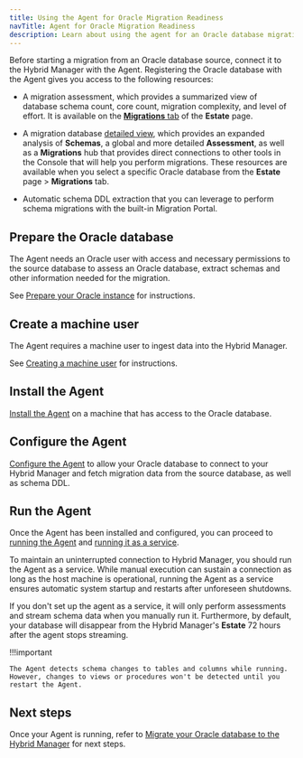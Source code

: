 ```yaml
---
title: Using the Agent for Oracle Migration Readiness
navTitle: Agent for Oracle Migration Readiness
description: Learn about using the agent for an Oracle database migration with PG AI Hybrid Manager.
---
```


Before starting a migration from an Oracle database source, connect it to the Hybrid Manager with the Agent. Registering the Oracle database with the Agent gives you access to the following resources: 

-   A migration assessment, which provides a summarized view of database schema count, core count, migration complexity, and level of effort. It is available on the [**Migrations** tab](../migrations/) of the **Estate** page. 

-   A migration database [detailed view](../migrations/migration_database_details_view.mdx), which provides an expanded analysis of **Schemas**, a global and more detailed **Assessment**, as well as a **Migrations** hub that provides direct connections to other tools in the Console that will help you perform migrations. These resources are available when you select a specific Oracle database from the **Estate** page > **Migrations** tab.

-   Automatic schema DDL extraction that you can leverage to perform schema migrations with the built-in Migration Portal.

## Prepare the Oracle database

The Agent needs an Oracle user with access and necessary permissions to the source database to assess an Oracle database, extract schemas and other information needed for the migration.

See [Prepare your Oracle instance](../../monitoring/mon_ext_dbs/mon_with_agent/prepare_database.mdx#prepare-your-oracle-instance) for instructions.

## Create a machine user

The Agent requires a machine user to ingest data into the Hybrid Manager. 

See [Creating a machine user](../../monitoring/mon_ext_dbs/mon_with_agent/create_machine_user.mdx) for instructions.

## Install the Agent

[Install the Agent](../../monitoring/mon_ext_dbs/mon_with_agent/install_agent.mdx) on a machine that has access to the Oracle database.

## Configure the Agent

[Configure the Agent](../../monitoring/mon_ext_dbs/mon_with_agent/configure_agent.mdx) to allow your Oracle database to connect to your Hybrid Manager and fetch migration data from the source database, as well as schema DDL.

## Run the Agent

Once the Agent has been installed and configured, you can proceed to [running the Agent](../../monitoring/mon_ext_dbs/mon_with_agent/run_agent.mdx) and [running it as a service](../../monitoring/mon_ext_dbs/mon_with_agent/run_as_service.mdx). 

To maintain an uninterrupted connection to Hybrid Manager, you should run the Agent as a service. While manual execution can sustain a connection as long as the host machine is operational, running the Agent as a service ensures automatic system startup and restarts after unforeseen shutdowns.

If you don't set up the agent as a service, it will only perform assessments and stream schema data when you manually run it. Furthermore, by default, your database will disappear from the Hybrid Manager's **Estate** 72 hours after the agent stops streaming.

!!!important

    The Agent detects schema changes to tables and columns while running. However, changes to views or procedures won't be detected until you restart the Agent.

## Next steps

Once your Agent is running, refer to [Migrate your Oracle database to the Hybrid Manager](oracle_to_pg.mdx) for next steps.
